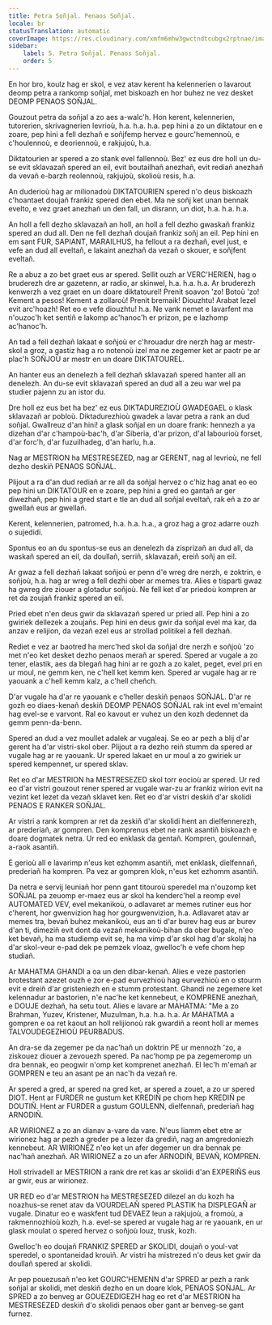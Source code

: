 ```yaml
---
title: Petra Soñjal. Penaos Soñjal.
locale: br
statusTranslation: automatic
coverImage: https://res.cloudinary.com/xmfm6mhw3gwctndtcubgx2rptnae/image/upload/v1740337243/small_cover_educacion_fundamental_a051170f1c.webp
sidebar:
    label: 5. Petra Soñjal. Penaos Soñjal.
    order: 5
---
```

En hor bro, koulz hag er skol, e vez atav kerent ha kelennerien o lavarout deomp petra a rankomp soñjal, met biskoazh en hor buhez ne vez desket DEOMP PENAOS SOÑJAL.

Gouzout petra da soñjal a zo aes a-walc'h. Hon kerent, kelennerien, tutorerien, skrivagnerien levrioù, h.a. h.a. h.a. pep hini a zo un diktatour en e zoare, pep hini a fell dezhañ e soñjfemp hervez e gourc'hemennoù, e c'houlennoù, e deoriennoù, e rakjujoù, h.a.

Diktatourien ar spered a zo stank evel fallennoù. Bez' ez eus dre holl un du-se evit sklavazañ spered an eil, evit boutailhañ anezhañ, evit rediañ anezhañ da vevañ e-barzh reolennoù, rakjujoù, skolioù resis, h.a.

An duderioù hag ar milionadoù DIKTATOURIEN spered n'o deus biskoazh c'hoantaet doujañ frankiz spered den ebet. Ma ne soñj ket unan bennak evelto, e vez graet anezhañ un den fall, un disrann, un diot, h.a. h.a. h.a.

An holl a fell dezho sklavazañ an holl, an holl a fell dezho gwaskañ frankiz spered an dud all. Den ne fell dezhañ doujañ frankiz soñj an eil. Pep hini en em sant FUR, SAPIANT, MARAILHUS, ha fellout a ra dezhañ, evel just, e vefe an dud all eveltañ, e lakaint anezhañ da vezañ o skouer, e soñjfent eveltañ.

Re a abuz a zo bet graet eus ar spered. Sellit ouzh ar VERC'HERIEN, hag o bruderezh dre ar gazetenn, ar radio, ar skinwel, h.a. h.a. h.a. Ar bruderezh kenwerzh a vez graet en un doare diktatourel! Prenit soavon 'zo! Botoù 'zo! Kement a pesos! Kement a zollaroù! Prenit bremaik! Diouzhtu! Arabat lezel evit arc'hoazh! Ret eo e vefe diouzhtu! h.a. Ne vank nemet e lavarfent ma n'ouzoc'h ket sentiñ e lakomp ac'hanoc'h er prizon, pe e lazhomp ac'hanoc'h.

An tad a fell dezhañ lakaat e soñjoù er c'hrouadur dre nerzh hag ar mestr-skol a groz, a gastiz hag a ro notenoù izel ma ne zegemer ket ar paotr pe ar plac'h SOÑJOÙ ar mestr en un doare DIKTATOUREL.

An hanter eus an denelezh a fell dezhañ sklavazañ spered hanter all an denelezh. An du-se evit sklavazañ spered an dud all a zeu war wel pa studier pajenn zu an istor du.

Dre holl ez eus bet ha bez' ez eus DIKTADUREZIOÙ GWADEGAEL o klask sklavazañ ar pobloù. Diktadurezhioù gwadek a lavar petra a rank an dud soñjal. Gwallreuz d'an hini! a glask soñjal en un doare frank: hennezh a ya dizehan d'ar c'hampoù-bac'h, d'ar Siberia, d'ar prizon, d'al labourioù forset, d'ar forc'h, d'ar fuzuilhadeg, d'an harlu, h.a.

Nag ar MESTRION ha MESTRESEZED, nag ar GERENT, nag al levrioù, ne fell dezho deskiñ PENAOS SOÑJAL.

Plijout a ra d'an dud rediañ ar re all da soñjal hervez o c'hiz hag anat eo eo pep hini un DIKTATOUR en e zoare, pep hini a gred eo gantañ ar ger diwezhañ, pep hini a gred start e tle an dud all soñjal eveltañ, rak eñ a zo ar gwellañ eus ar gwellañ.

Kerent, kelennerien, patromed, h.a. h.a. h.a., a groz hag a groz adarre ouzh o sujedidi.

Spontus eo an du spontus-se eus an denelezh da zisprizañ an dud all, da waskañ spered an eil, da doullañ, serriñ, sklavazañ, ereiñ soñj an eil.

Ar gwaz a fell dezhañ lakaat soñjoù er penn d'e wreg dre nerzh, e zoktrin, e soñjoù, h.a. hag ar wreg a fell dezhi ober ar memes tra. Alies e tisparti gwaz ha gwreg dre ziouer a glotadur soñjoù. Ne fell ket d'ar priedoù kompren ar ret da zoujañ frankiz spered an eil.

Pried ebet n'en deus gwir da sklavazañ spered ur pried all. Pep hini a zo gwiriek dellezek a zoujañs. Pep hini en deus gwir da soñjal evel ma kar, da anzav e relijion, da vezañ ezel eus ar strollad politikel a fell dezhañ.

Rediet e vez ar baotred ha merc'hed skol da soñjal dre nerzh e soñjoù 'zo met n'eo ket desket dezho penaos merañ ar spered. Spered ar vugale a zo tener, elastik, aes da blegañ hag hini ar re gozh a zo kalet, peget, evel pri en ur moul, ne gemm ken, ne c'hell ket kemm ken. Spered ar vugale hag ar re yaouank a c'hell kemm kalz, a c'hell cheñch.

D'ar vugale ha d'ar re yaouank e c'heller deskiñ penaos SOÑJAL. D'ar re gozh eo diaes-kenañ deskiñ DEOMP PENAOS SOÑJAL rak int evel m'emaint hag evel-se e varvont. Ral eo kavout er vuhez un den kozh dedennet da gemm penn-da-benn.

Spered an dud a vez moullet adalek ar vugaleaj. Se eo ar pezh a blij d'ar gerent ha d'ar vistri-skol ober. Plijout a ra dezho reiñ stumm da spered ar vugale hag ar re yaouank. Ur spered lakaet en ur moul a zo gwiriek ur spered kempennet, ur spered sklav.

Ret eo d'ar MESTRION ha MESTRESEZED skol torr eocioù ar spered. Ur red eo d'ar vistri gouzout rener spered ar vugale war-zu ar frankiz wirion evit na vezint ket lezet da vezañ sklavet ken. Ret eo d'ar vistri deskiñ d'ar skolidi PENAOS E RANKER SOÑJAL.

Ar vistri a rank kompren ar ret da zeskiñ d'ar skolidi hent an dielfennerezh, ar prederiañ, ar gompren. Den komprenus ebet ne rank asantiñ biskoazh e doare dogmatek netra. Ur red eo enklask da gentañ. Kompren, goulennañ, a-raok asantiñ.

E gerioù all e lavarimp n'eus ket ezhomm asantiñ, met enklask, dielfennañ, prederiañ ha kompren. Pa vez ar gompren klok, n'eus ket ezhomm asantiñ.

Da netra e servij leuniañ hor penn gant titouroù speredel ma n'ouzomp ket SOÑJAL pa zeuomp er-maez eus ar skol ha kenderc'hel a reomp evel AUTOMATED VEV, evel mekanikoù, o adlavaret ar memes rutiner eus hor c'herent, hor gwenvizion hag hor gourgwenvizion, h.a. Adlavaret atav ar memes tra, bevañ buhez mekanikoù, eus an ti d'ar burev hag eus ar burev d'an ti, dimeziñ evit dont da vezañ mekanikoù-bihan da ober bugale, n'eo ket bevañ, ha ma studiemp evit se, ha ma vimp d'ar skol hag d'ar skolaj ha d'ar skol-veur e-pad dek pe pemzek vloaz, gwelloc'h e vefe chom hep studiañ.

Ar MAHATMA GHANDI a oa un den dibar-kenañ. Alies e veze pastorien brotestant azezet ouzh e zor e-pad eurvezhioù hag eurvezhioù en o stourm evit e dreiñ d'ar gristeniezh en e stumm protestant. Ghandi ne zegemere ket kelennadur ar bastorien, n'e nac'he ket kennebeut, e KOMPRENE anezhañ, e DOUJE dezhañ, ha setu tout. Alies e lavare ar MAHATMA: "Me a zo Brahman, Yuzev, Kristener, Muzulman, h.a. h.a. h.a. Ar MAHATMA a gompren e oa ret kaout an holl relijionoù rak gwardiñ a reont holl ar memes TALVOUDEGEZHIOÙ PEURBADUS.

An dra-se da zegemer pe da nac'hañ un doktrin PE ur mennozh 'zo, a ziskouez diouer a zevouezh spered. Pa nac'homp pe pa zegemeromp un dra bennak, eo peogwir n'omp ket komprenet anezhañ. El lec'h m'emañ ar GOMPREN e teu an asant pe an nac'h da vezañ re.

Ar spered a gred, ar spered na gred ket, ar spered a zouet, a zo ur spered DIOT. Hent ar FURDER ne gustum ket KREDIÑ pe chom hep KREDIÑ pe DOUTIÑ. Hent ar FURDER a gustum GOULENN, dielfennañ, prederiañ hag ARNODIÑ.

AR WIRIONEZ a zo an dianav a-vare da vare. N'eus liamm ebet etre ar wirionez hag ar pezh a greder pe a lezer da grediñ, nag an amgredoniezh kennebeut. AR WIRIONEZ n'eo ket un afer degemer un dra bennak pe nac'hañ anezhañ. AR WIRIONEZ a zo un afer ARNODIÑ, BEVAÑ, KOMPREN.

Holl strivadell ar MESTRION a rank dre ret kas ar skolidi d'an EXPERIÑS eus ar gwir, eus ar wirionez.

UR RED eo d'ar MESTRION ha MESTRESEZED dilezel an du kozh ha noazhus-se renet atav da VOURDELAÑ spered PLASTIK ha DISPLEGAÑ ar vugale. Dinatur eo e waskfent tud DEVAEZ leun a rakjujoù, a fromoù, a rakmennozhioù kozh, h.a. evel-se spered ar vugale hag ar re yaouank, en ur glask moulat o spered hervez o soñjoù louz, trusk, kozh.

Gwelloc'h eo doujañ FRANKIZ SPERED ar SKOLIDI, doujañ o youl-vat speredel, o spontaneidad krouiñ. Ar vistri ha mistrezed n'o deus ket gwir da doullañ spered ar skolidi.

Ar pep pouezusañ n'eo ket GOURC'HEMENN d'ar SPRED ar pezh a rank soñjal ar skolidi, met deskiñ dezho en un doare klok, PENAOS SOÑJAL. Ar SPRED a zo benveg ar GOUEZEDIGEZH hag eo ret d'ar MESTRION ha MESTRESEZED deskiñ d'o skolidi penaos ober gant ar benveg-se gant furnez.

